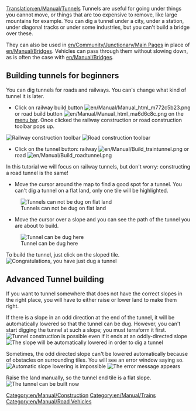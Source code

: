 [[Translation:en/Manual/Tunnels]]
{{en/Manual/Navigation}}
Tunnels are useful for going under things you cannot move, or things that are too expensive to remove, like large mountains for example. You can dig a tunnel under a city, under a station, under diagonal tracks or under some industries, but you can't build a bridge over these.

They can also be used in [[en/Community/Junctionary/Main Page]]s in place of [[en/Manual/Bridges]]. Vehicles can pass through them without slowing down, as is often the case with [[en/Manual/Bridges]].

==Building tunnels for beginners==
You can dig tunnels for roads and railways. You can's change what kind of tunnel it is later.  
*Click on railway build button [[File:en/Manual/Manual html m772c5b23.png]] or road build button [[File:en/Manual/Manual html ma6d6c8c.png]] on the [[en/Manual/Game interface|menu bar]]. Once clicked the railway construction or road construction  toolbar pops up.
[[File:en/Manual/Railroad Construction.png|none|frame|Railway construction toolbar]]
[[File:en/Manual/Road constructionnew.png|none|frame|Road construction toolbar]]

*Click on the tunnel button: railway [[File:en/Manual/Build traintunnel.png]] or road [[File:en/Manual/Build roadtunnel.png]]

In this tutorial we will focus on railway tunnels, but don't worry: constructing a road tunnel is the same!

*Move the cursor around the map to find a good spot for a tunnel. You can't dig a tunnel on a flat land, only one tile will be highlighted.
[[File:en/Manual/Tunnel try.png|none|frame|Tunnels can not be dug on flat land]]

*Move the cursor over a slope and you can see the path of the tunnel you are about to build.
[[File:en/Manual/Tunnel prepare first.png|none|frame|Tunnel can be dug here]]

To build the tunnel, just click on the sloped tile.
[[File:en/Manual/Tunnel built first.png|none|frame|Congratulations, you have just dug a tunnel]]

==Advanced Tunnel building==

If you want to tunnel somewhere that does not have the correct slopes in the right place, you will have to either raise or lower land to make them right.

If there is a slope in an odd direction at the end of the tunnel, it will be automatically lowered so that the tunnel can be dug. However, you can't start digging the tunnel at such a slope; you must terraform it first.
[[File:en/Manual/Tunnel prepare second.png|none|frame|Tunnel construction is possible even if it ends at an oddly-directed slope]]
[[File:en/Manual/Tunnel built second.png|none|frame|The slope will be automatically lowered in order to dig a tunnel]]

Sometimes, the odd directed slope can't be lowered automatically because of obstacles on surrounding tiles. You will see an error window saying so. 
[[File:en/Manual/Tunnel terraform third.png|center|frame|Automatic slope lowering is impossible]]
[[File:en/Manual/Tunnel error third.png|none|frame|The error message appears]]

Raise the land manually, so the tunnel end tile is a flat slope.
[[File:en/Manual/Tunnel prepare third.png|none|frame|The tunnel can be built now]]

[[Category:en/Manual/Construction]]
[[Category:en/Manual/Trains]]
[[Category:en/Manual/Road Vehicles]]